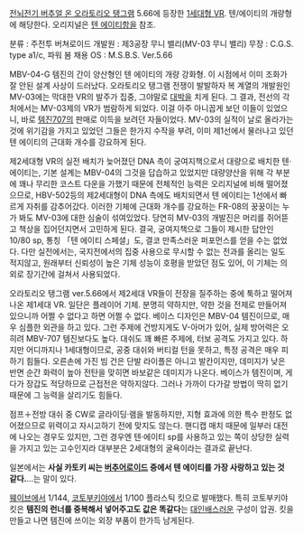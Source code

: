 [[전뇌전기 버추얼 온 오라토리오 탱그램]] 5.66에 등장한 [[1세대형 VR]]. 텐/에이티의 개량형에 해당한다. 오리지널은 [[텐 에이티]]항을 참조.

분류 : 주전투 버쳐로이드
개발원 : 제3공장 무니 밸리(MV-03 무니 밸리)
무장 : C.G.S. type a1/c, 파워 봄
채용 OS : M.S.B.S. Ver.5.66

MBV-04-G 템진의 간이 양산형인 텐 에이티의 개량 강화형. 이 시점에서 이미 조화가 잘 안된 설계 사상이 드러났다. 
오라토리오 탱그램 전쟁이 발발하자 복 계열의 개발원인 MV-03에는 막대한 VR의 발주가 집중, 그야말로 [[대박]]을 치게 된다. 그 결과, 전선의 각처에서는 MV-03제의 VR가 범람하게 되었다. 이걸 아주 아니꼽게 보던 이들이 있었으니, 바로 [[템진707]]의 판매로 이득을 보려던 자들이었다. MV-03의 실적이 날로 올라가는 것에 위기감을 가지고 있었던 그들은 한가지 수작을 부려, 이미 제1선에서 물러나고 있던 텐 에이티의 근대화 개수를 강요하게 된다. 

제2세대형 VR의 실전 배치가 늦어졌던 DNA 측이 궁여지책으로서 대량으로 배치한 텐·에이티는, 기본 설계는 MBV-04의 그것을 답습하고 있었지만 대량양산을 위해 각 부분에 꽤나 무리한 코스트 다운을 가했기 때문에 전체적인 능력은 오리지널에 비해 떨어졌으므로, HBV-502등의 제2세대형이 DNA 측에도 배치되면서 텐 에이티는 1선에서 빠르게 자취를 감추어갔다. 이러한 기체에 근대화 개수를 강요하는 FR-08의 꿍꿍이는 누가 봐도  MV-03에 대한 심술이 섞여있었다. 당연히 MV-03의 개발진은 머리를 쥐어뜯고 책상을 집어던지면서 고민하게 된다. 결국, 궁여지책으로 그들이 제시한 답안인 10/80 sp, 통칭 「텐 에이티 스페셜」도, 결코 만족스러운 퍼포먼스를 얻을 수는 없었다. 다만 실전에서는, 국지전에서의 집중 사용으로 무시할 수 없는 전과를 올리는 일도 적지않고, 원래부터 신뢰성이 높은 기체 성능이 호평을 받았던 점도 있어, 이 기체는 의외로 장기간에 걸쳐서 사용되었다. 

오라토리오 탱그램 ver.5.66에서 제2세대 VR들이 전장을 질주하는 중에 툭하고 떨어져나온 제1세대 VR.
일단은 플레이어 기체. 분명히 약하지만, 약한 것을 전제로 만들어져 있으니까 어쩔 수 없다고 하면 어쩔 수 없다. 베이스 디자인은 MBV-04 템진이므로, 매우 심플한 외관을 하고 있다. 그런 주제에 건방지게도 V-아머가 있어, 실제 방어력은 오히려 MBV-707 템진보다도 높다. 대쉬도 꽤 빠른 주제에, 터보 공격도 가지고 있다. 하지만 어디까지나 1세대형이므로, 공중 대쉬와 버티컬 턴을 못하고, 특정 공격은 매우 피하기 힘들다. 오른손에 가진 빔 건은 단발 라이플은 아니고 발칸이지만, 데미지가 낮은 반면 순간 화력이 높아 전탄을 맞히면 바보같은 데미지가 나온다. 베이스가 템진이며, 게다가 장갑도 적당하므로 근접전은 약하지않다. 그러나 가까이 다가갈 방법이 딱히 없기 때문에 그 능력을 살리기도 힘들다.  

점프＋전방 대쉬 중 CW로 글라이딩·램을 발동하지만, 지형 효과에 의한 특수 판정도 없어졌으므로 위력이고 자시고하기 전에 맞지도 않는다. 
핸디캡 매치 때문에 일부러 대전에 나오는 경우도 있지만, 그런 경우엔 텐·에이티 sp를 사용하고 있는 쪽이 상당한 실력을 가지고 있는 고수인지라 대부분은 2세대형의 굴욕이라는 결과로 끝난다. 

일본에서는 '''사실 카토키 씨는 [[버추어로이드]] 중에서 텐 에이티를 가장 사랑하고 있는 것 같다.'''...는 말이 있다.

[[웨이브]]에서 1/144, [[코토부키야]]에서 1/100 플라스틱 킷으로 발매했다. 특히 코토부키야 킷은 '''템진의 런너를 중복해서 넣어주고도 값은 똑같다'''는 [[대인배]]스러운 구성이 압권. 킷을 만들고 나면 템진에 쓰이는 외장 부품이 한가득 남게된다.
